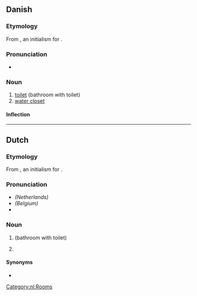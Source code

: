 {{also|WC|w/c|w.-c.}}
==Danish==

===Etymology===
From {{etyl|en|da}} {{m|en|WC}}, an initialism for {{m|en|water closet}}.

===Pronunciation===
* {{IPA|/veːseː/|[ˈveːˀˌseːˀ]|lang=da}}

===Noun===
{{da-noun|stem=wc'|et|er}}

# [[toilet]] (bathroom with toilet)
# [[water closet]]

====Inflection====
{{da-noun-infl|stem=wc'|et|er||wc's}}

----

==Dutch==

===Etymology===
From {{der|nl|en|WC}}, an initialism for {{m|en|water closet}}.

===Pronunciation===
* ''(Netherlands)'' {{IPA|/ʋeɪ̯ˈseɪ̯/|lang=nl}}
* ''(Belgium)'' {{IPA|/weːˈseː/|lang=nl}}
* {{audio|Nl-wc.ogg|Audio|lang=nl}}

===Noun===
{{nl-noun|m|-'s|wc'tje}}

# {{l|en|toilet}} (bathroom with toilet)
# {{l|en|water closet}}

====Synonyms====
* {{l|nl|toilet}}

[[Category:nl:Rooms]]